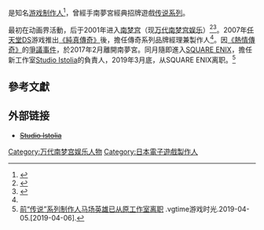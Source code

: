 {{NoteTA
| G1=Games
| G2=Tales
}}
{{Japanese
|japanese=馬場 英雄
|kana=ばば ひでお
|romaji=Baba Hideo}}

{{Nihongo|'''馬場英雄'''|馬場 英雄}}{{bd||||}}是知名[[游戏制作人|游戏制作人]]<ref>{{Cite web|url=http://www.famitsu.com/news/201205/21014890.html|title=新たな世界観でチャレンジする『NEXT TALES OF（仮題）』バンダイナムコスタジオ馬場英雄プロデューサーインタビュー|work=ファミ通.com|publisher=[[エンターブレイン|エンターブレイン]]|date=2012-05-21|accessdate=2012-06-05|archive-date=2019-12-16|archive-url=https://web.archive.org/web/20191216122327/https://www.famitsu.com/news/201205/21014890.html|dead-url=no}}</ref>，曾經手南夢宮經典招牌遊戲[[传说系列|传说系列]]。

最初在动画界活動，后于2001年进入[[南梦宫|南梦宫]]（现[[万代南梦宫娱乐|万代南梦宫娱乐]]）<ref>{{Cite web|url=http://www.bandainamco.co.jp/ir/stockholder/pdf/bn_news26.pdf|title=BANDAI NAMCO NEWS No.26|publisher=バンダイナムコホールディングス|accessdate=2012-10-16|archive-date=2014-01-15|archive-url=https://web.archive.org/web/20140115011922/http://www.bandainamco.co.jp/ir/stockholder/pdf/bn_news26.pdf|dead-url=no}}</ref><ref name="4gamer315">{{Cite web|date=2012-03-15|url=http://www.4gamer.net/games/117/G011720/20120313067/|title=「テイルズ オブ」にも通じる“物語る娯楽”としてのRPG。馬場英雄氏が語る思い出の一本「ポポロクロイス物語」――ゲームアーカイブス700本突破記念！　特別インタビュー第4弾|publisher=4gamer.net|accessdate=2012-06-05|archive-date=2021-01-26|archive-url=https://web.archive.org/web/20210126165753/https://www.4gamer.net/games/117/G011720/20120313067/|dead-url=no}}</ref>。2007年[[任天堂DS|任天堂DS]]游戏推出[[純真傳奇|《純真傳奇》]]後，擔任傳奇系列品牌經理兼製作人<ref name="4gamer315" />。因[[熱情傳奇|《熱情傳奇》]]的[[熱情傳奇#爭議|爭議事件]]，於2017年2月離開南夢宮。同月隨即進入[[史克威尔艾尼克斯|SQUARE ENIX]]，擔任新工作室[[Studio_Istolia|Studio Istolia]]的負責人，2019年3月底，从SQUARE ENIX离职。<ref>[http://www.vgtime.com/topic/1051830.jhtml 前“传说”系列制作人马场英雄已从原工作室离职] {{Wayback|url=http://www.vgtime.com/topic/1051830.jhtml |date=20200222143408 }}.vgtime游戏时光.2019-04-05.[2019-04-06].</ref>

== 參考文獻 ==
{{Reflist}}

== 外部链接 ==
* <del>[http://www.studioistolia.com/ Studio Istolia] {{Wayback|url=http://www.studioistolia.com/ |date=20210411010325 }}</del>

{{DEFAULTSORT:Baba Hideo}}
[[Category:万代南梦宫娱乐人物|Category:万代南梦宫娱乐人物]]
[[Category:日本電子遊戲製作人|Category:日本電子遊戲製作人]]

{{Videogame-bio-stub}}